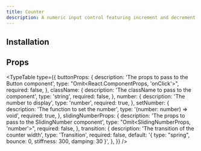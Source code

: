 ```yaml
---
title: Counter
description: A numeric input control featuring increment and decrement buttons, smoothly animating number transitions using the SlidingNumber component.
---
```


<ComponentPreview name="counter-demo" />

## Installation

<ComponentInstallation name="counter" />

## Props

<TypeTable
  type={{
    buttonProps: {
      description: 'The props to pass to the Button component',
      type: "Omit<React.ComponentProps<typeof Button>, 'onClick'>",
      required: false,
    },
    className: {
      description: 'The className to pass to the component',
      type: 'string',
      required: false,
    },
    number: {
      description: 'The number to display',
      type: 'number',
      required: true,
    },
    setNumber: {
      description: 'The function to set the number',
      type: '(number: number) => void',
      required: true,
    },
    slidingNumberProps: {
      description: 'The props to pass to the SlidingNumber component',
      type: "Omit<SlidingNumberProps, 'number'>",
      required: false,
    },
    transition: {
      description: 'The transition of the counter width',
      type: 'Transition',
      required: false,
      default: '{ type: "spring", bounce: 0, stiffness: 300, damping: 30 }',
    },
  }}
/>
